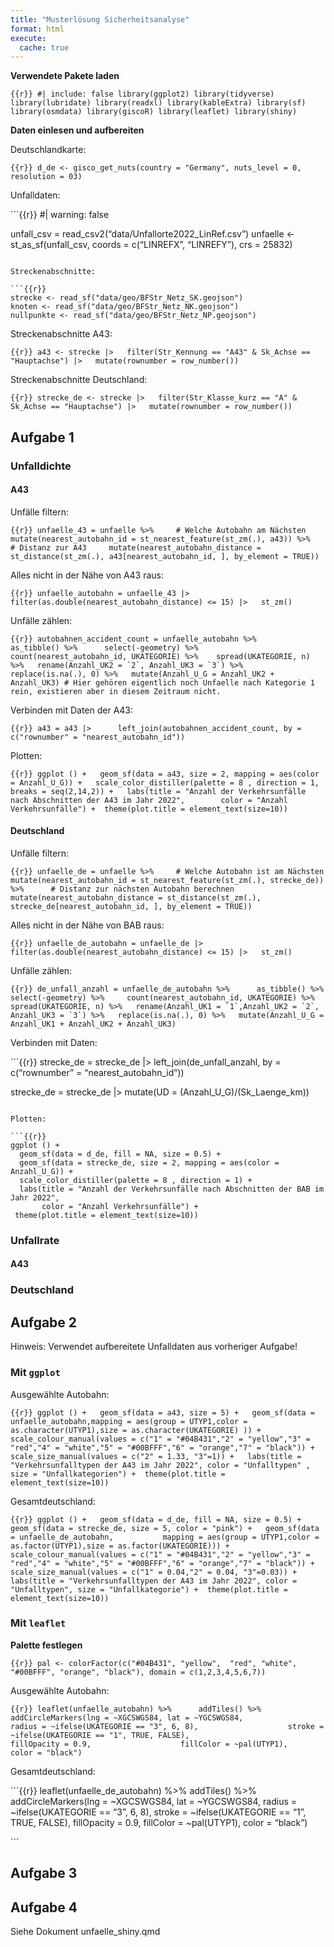 ```yaml
---
title: "Musterlösung Sicherheitsanalyse"
format: html
execute:
  cache: true
---
```

**Verwendete Pakete laden**

```{{r}}
#| include: false
library(ggplot2)
library(tidyverse)
library(lubridate)
library(readxl)
library(kableExtra)
library(sf)
library(osmdata)
library(giscoR)
library(leaflet)
library(shiny)
```

**Daten einlesen und aufbereiten**


Deutschlandkarte:

```{{r}}
d_de <- gisco_get_nuts(country = "Germany", nuts_level = 0, resolution = 03)
```

Unfalldaten:

```{{r}}
#| warning: false

unfall_csv = read_csv2("data/Unfallorte2022_LinRef.csv") 
unfaelle <- st_as_sf(unfall_csv, coords = c("LINREFX", "LINREFY"), 
                  crs = 25832)
```

Streckenabschnitte:

```{{r}}
strecke <- read_sf("data/geo/BFStr_Netz_SK.geojson")
knoten <- read_sf("data/geo/BFStr_Netz_NK.geojson")
nullpunkte <- read_sf("data/geo/BFStr_Netz_NP.geojson")
```

Streckenabschnitte A43:

```{{r}}
a43 <- strecke |>
  filter(Str_Kennung == "A43" & Sk_Achse == "Hauptachse") |>
  mutate(rownumber = row_number())
```

Streckenabschnitte Deutschland:

```{{r}}
strecke_de <- strecke |>
  filter(Str_Klasse_kurz == "A" & Sk_Achse == "Hauptachse") |>
  mutate(rownumber = row_number())
```

## Aufgabe 1

### Unfalldichte

#### A43

Unfälle filtern:

```{{r}}
unfaelle_43 = unfaelle %>%
	# Welche Autobahn am Nächsten
	mutate(nearest_autobahn_id = st_nearest_feature(st_zm(.), a43)) %>% 
	# Distanz zur A43
	mutate(nearest_autobahn_distance = st_distance(st_zm(.), a43[nearest_autobahn_id, ], by_element = TRUE))
```

Alles nicht in der Nähe von A43 raus:

```{{r}}
unfaelle_autobahn = unfaelle_43 |> 
	filter(as.double(nearest_autobahn_distance) <= 15) |>
  st_zm()
```

Unfälle zählen:

```{{r}}
autobahnen_accident_count = unfaelle_autobahn %>% 
	as_tibble() %>% 
	select(-geometry) %>%
	count(nearest_autobahn_id, UKATEGORIE) %>% 
  spread(UKATEGORIE, n) %>%
  rename(Anzahl_UK2 = `2`, Anzahl_UK3 = `3`) %>%
  replace(is.na(.), 0) %>%
  mutate(Anzahl_U_G = Anzahl_UK2 + Anzahl_UK3)
# Hier gehören eigentlich noch Unfaelle nach Kategorie 1 rein, existieren aber in diesem Zeitraum nicht.
```

Verbinden mit Daten der A43:

```{{r}}
a43 = a43 |> 
	left_join(autobahnen_accident_count, by = c("rownumber" = "nearest_autobahn_id"))
```

Plotten:

```{{r}}
ggplot () +
  geom_sf(data = a43, size = 2, mapping = aes(color = Anzahl_U_G)) +
  scale_color_distiller(palette = 8 , direction = 1, breaks = seq(2,14,2)) +
  labs(title = "Anzahl der Verkehrsunfälle nach Abschnitten der A43 im Jahr 2022",
       color = "Anzahl Verkehrsunfälle") +
 theme(plot.title = element_text(size=10))
```

#### Deutschland

Unfälle filtern:

```{{r}}
unfaelle_de = unfaelle %>%
	# Welche Autobahn ist am Nächsten
	mutate(nearest_autobahn_id = st_nearest_feature(st_zm(.), strecke_de)) %>% 
	# Distanz zur nächsten Autobahn berechnen
	mutate(nearest_autobahn_distance = st_distance(st_zm(.), strecke_de[nearest_autobahn_id, ], by_element = TRUE))
```

Alles nicht in der Nähe von BAB raus:

```{{r}}
unfaelle_de_autobahn = unfaelle_de |> 
	filter(as.double(nearest_autobahn_distance) <= 15) |>
  st_zm()
```

Unfälle zählen:

```{{r}}
de_unfall_anzahl = unfaelle_de_autobahn %>% 
	as_tibble() %>% 
	select(-geometry) %>%
	count(nearest_autobahn_id, UKATEGORIE) %>% 
  spread(UKATEGORIE, n) %>%
  rename(Anzahl_UK1 = `1`,Anzahl_UK2 = `2`, Anzahl_UK3 = `3`) %>%
  replace(is.na(.), 0) %>%
  mutate(Anzahl_U_G = Anzahl_UK1 + Anzahl_UK2 + Anzahl_UK3)
```

Verbinden mit Daten:

```{{r}}
strecke_de = strecke_de |> 
	left_join(de_unfall_anzahl, by = c("rownumber" = "nearest_autobahn_id"))

strecke_de = strecke_de |>
  mutate(UD = (Anzahl_U_G)/(Sk_Laenge_km))
```

Plotten:

```{{r}}
ggplot () +
  geom_sf(data = d_de, fill = NA, size = 0.5) +
  geom_sf(data = strecke_de, size = 2, mapping = aes(color = Anzahl_U_G)) +
  scale_color_distiller(palette = 8 , direction = 1) +
  labs(title = "Anzahl der Verkehrsunfälle nach Abschnitten der BAB im Jahr 2022",
       color = "Anzahl Verkehrsunfälle") +
 theme(plot.title = element_text(size=10))
```

### Unfallrate

#### A43

### Deutschland

## Aufgabe 2

Hinweis: Verwendet aufbereitete Unfalldaten aus vorheriger Aufgabe!

### Mit `ggplot`

Ausgewählte Autobahn:

```{{r}}
ggplot () +
  geom_sf(data = a43, size = 5) +
  geom_sf(data = unfaelle_autobahn,mapping = aes(group = UTYP1,color = as.character(UTYP1),size = as.character(UKATEGORIE) )) +
  scale_colour_manual(values = c("1" = "#04B431","2" = "yellow","3" = "red","4" = "white","5" = "#00BFFF","6" = "orange","7" = "black")) +
  scale_size_manual(values = c("2" = 1.33, "3"=1)) +
  labs(title = "Verkehrsunfalltypen der A43 im Jahr 2022", color = "Unfalltypen" , size = "Unfallkategorien") +
 theme(plot.title = element_text(size=10))
```

Gesamtdeutschland:

```{{r}}
ggplot () +
  geom_sf(data = d_de, fill = NA, size = 0.5) +
  geom_sf(data = strecke_de, size = 5, color = "pink") +
  geom_sf(data = unfaelle_de_autobahn,
          mapping = aes(group = UTYP1,color = as.factor(UTYP1),size = as.factor(UKATEGORIE))) +
  scale_colour_manual(values = c("1" = "#04B431","2" = "yellow","3" = "red","4" = "white","5" = "#00BFFF","6" = "orange","7" = "black")) +
  scale_size_manual(values = c("1" = 0.04,"2" = 0.04, "3"=0.03)) +
  labs(title = "Verkehrsunfalltypen der A43 im Jahr 2022", color = "Unfalltypen", size = "Unfallkategorie") +
 theme(plot.title = element_text(size=10))
```

### Mit `leaflet`

**Palette festlegen**

```{{r}}
pal <- colorFactor(c("#04B431", "yellow",  "red", "white", "#00BFFF", "orange", "black"), domain = c(1,2,3,4,5,6,7))
```

Ausgewählte Autobahn:

```{{r}}
leaflet(unfaelle_autobahn) %>%   
  addTiles() %>%
    addCircleMarkers(lng = ~XGCSWGS84, lat = ~YGCSWGS84,
                   radius = ~ifelse(UKATEGORIE == "3", 6, 8),
                   stroke = ~ifelse(UKATEGORIE == "1", TRUE, FALSE), 
                   fillOpacity = 0.9,
                   fillColor = ~pal(UTYP1),
                   color = "black")
```

Gesamtdeutschland:

```{{r}}
leaflet(unfaelle_de_autobahn) %>% 
  addTiles() %>%
    addCircleMarkers(lng = ~XGCSWGS84, lat = ~YGCSWGS84,
                   radius = ~ifelse(UKATEGORIE == "3", 6, 8),
                   stroke = ~ifelse(UKATEGORIE == "1", TRUE, FALSE), 
                   fillOpacity = 0.9,
                   fillColor = ~pal(UTYP1),
                   color = "black")

```

## Aufgabe 3

## Aufgabe 4

Siehe Dokument unfaelle_shiny.qmd  

